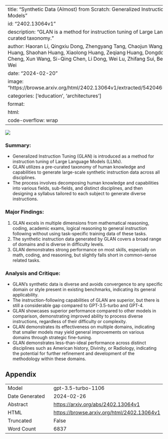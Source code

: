 
---
title: "Synthetic Data (Almost) from Scratch: Generalized Instruction Tuning for Language Models"
id: "2402.13064v1"
description: "GLAN is a method for instruction tuning of Large Language Models using a pre-curated taxonomy."
author: Haoran Li, Qingxiu Dong, Zhengyang Tang, Chaojun Wang, Xingxing Zhang, Haoyang Huang, Shaohan Huang, Xiaolong Huang, Zeqiang Huang, Dongdong Zhang, Yuxian Gu, Xin Cheng, Xun Wang, Si-Qing Chen, Li Dong, Wei Lu, Zhifang Sui, Benyou Wang, Wai Lam, Furu Wei
date: "2024-02-20"
image: "https://browse.arxiv.org/html/2402.13064v1/extracted/5420465/images/glan_cmp_v4.png"
categories: ['education', 'architectures']
format:
  html:
    code-overflow: wrap
---

![](https://browse.arxiv.org/html/2402.13064v1/extracted/5420465/images/glan_cmp_v4.png)

### **Summary:**
- Generalized Instruction Tuning (GLAN) is introduced as a method for instruction tuning of Large Language Models (LLMs).
- GLAN utilizes a pre-curated taxonomy of human knowledge and capabilities to generate large-scale synthetic instruction data across all disciplines.
- The process involves decomposing human knowledge and capabilities into various fields, sub-fields, and distinct disciplines, and then designing a syllabus tailored to each subject to generate diverse instructions.

### **Major Findings:**
1. GLAN excels in multiple dimensions from mathematical reasoning, coding, academic exams, logical reasoning to general instruction following without using task-specific training data of these tasks.
2. The synthetic instruction data generated by GLAN covers a broad range of domains and is diverse in difficulty levels.
3. GLAN demonstrates strong performance on most skills, especially on math, coding, and reasoning, but slightly falls short in common-sense related tasks.

### **Analysis and Critique:**
- GLAN's synthetic data is diverse and avoids convergence to any specific domain or style present in existing benchmarks, indicating its general applicability.
- The instruction-following capabilities of GLAN are superior, but there is still a considerable gap compared to GPT-3.5-turbo and GPT-4.
- GLAN showcases superior performance compared to other models in comparison, demonstrating improved ability to process diverse instructions, regardless of their difficulty or complexity.
- GLAN demonstrates its effectiveness on multiple domains, indicating that smaller models may yield general improvements on various domains through strategic fine-tuning.
- GLAN demonstrates less-than-ideal performance across distinct disciplines such as American history, Divinity, or Radiology, indicating the potential for further refinement and development of the methodology within these domains.

## Appendix

|          |          |
|----------|----------|
| Model     | gpt-3.5-turbo-1106       |
| Date Generated     | 2024-02-26       |
| Abstract | [https://arxiv.org/abs/2402.13064v1](https://arxiv.org/abs/2402.13064v1)        |
| HTML     | [https://browse.arxiv.org/html/2402.13064v1](https://browse.arxiv.org/html/2402.13064v1)       |
| Truncated       | False       |
| Word Count       | 6837       |